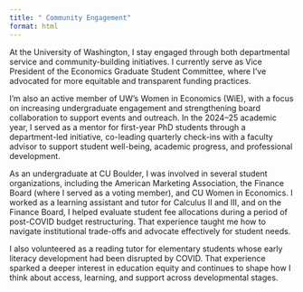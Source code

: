 ```yaml
---
title: " Community Engagement"
format: html
---
```

At the University of Washington, I stay engaged through both departmental service and community-building initiatives. I currently serve as Vice President of the Economics Graduate Student Committee, where I’ve advocated for more equitable and transparent funding practices.

I’m also an active member of UW’s Women in Economics (WiE), with a focus on increasing undergraduate engagement and strengthening board collaboration to support events and outreach. In the 2024–25 academic year, I served as a mentor for first-year PhD students through a department-led initiative, co-leading quarterly check-ins with a faculty advisor to support student well-being, academic progress, and professional development.

As an undergraduate at CU Boulder, I was involved in several student organizations, including the American Marketing Association, the Finance Board (where I served as a voting member), and CU Women in Economics. I worked as a learning assistant and tutor for Calculus II and III, and on the Finance Board, I helped evaluate student fee allocations during a period of post-COVID budget restructuring. That experience taught me how to navigate institutional trade-offs and advocate effectively for student needs.

I also volunteered as a reading tutor for elementary students whose early literacy development had been disrupted by COVID. That experience sparked a deeper interest in education equity and continues to shape how I think about access, learning, and support across developmental stages.

